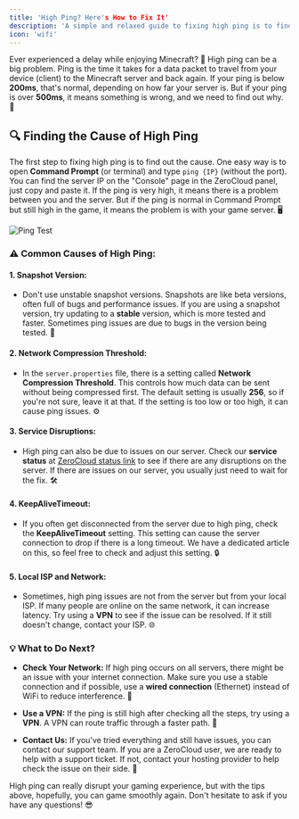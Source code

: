 ```yaml
---
title: 'High Ping? Here's How to Fix It'
description: 'A simple and relaxed guide to fixing high ping is to find out the cause.'
icon: 'wifi'
---
```


Ever experienced a delay while enjoying Minecraft? 😤 High ping can be a big problem. Ping is the time it takes for a data packet to travel from your device (client) to the Minecraft server and back again. If your ping is below **200ms**, that's normal, depending on how far your server is. But if your ping is over **500ms**, it means something is wrong, and we need to find out why. 👀

## 🔍 Finding the Cause of High Ping
The first step to fixing high ping is to find out the cause. One easy way is to open **Command Prompt** (or terminal) and type `ping {IP}` (without the port). You can find the server IP on the "Console" page in the ZeroCloud panel, just copy and paste it. If the ping is very high, it means there is a problem between you and the server. But if the ping is normal in Command Prompt but still high in the game, it means the problem is with your game server. 🖥️

![Ping Test](https://support.biamp.com/@api/deki/files/861/ping_success.PNG?revision=2)

### ⚠️ Common Causes of High Ping:
#### 1. **Snapshot Version:**
   - Don't use unstable snapshot versions. Snapshots are like beta versions, often full of bugs and performance issues. If you are using a snapshot version, try updating to a **stable** version, which is more tested and faster. Sometimes ping issues are due to bugs in the version being tested. 🐞

#### 2. **Network Compression Threshold:**
   - In the `server.properties` file, there is a setting called **Network Compression Threshold**. This controls how much data can be sent without being compressed first. The default setting is usually **256**, so if you're not sure, leave it at that. If the setting is too low or too high, it can cause ping issues. ⚙️

#### 3. **Service Disruptions:**
   - High ping can also be due to issues on our server. Check our **service status** at [ZeroCloud status link](https://status.zerocloud.id) to see if there are any disruptions on the server. If there are issues on our server, you usually just need to wait for the fix. 🛠️

#### 4. **KeepAliveTimeout:**
   - If you often get disconnected from the server due to high ping, check the **KeepAliveTimeout** setting. This setting can cause the server connection to drop if there is a long timeout. We have a dedicated article on this, so feel free to check and adjust this setting. 🔒

#### 5. **Local ISP and Network:**
   - Sometimes, high ping issues are not from the server but from your local ISP. If many people are online on the same network, it can increase latency. Try using a **VPN** to see if the issue can be resolved. If it still doesn't change, contact your ISP. 🌐

### 💡 What to Do Next?
- **Check Your Network:** If high ping occurs on all servers, there might be an issue with your internet connection. Make sure you use a stable connection and if possible, use a **wired connection** (Ethernet) instead of WiFi to reduce interference. 📶

- **Use a VPN:** If the ping is still high after checking all the steps, try using a **VPN**. A VPN can route traffic through a faster path. 🔑

- **Contact Us:** If you've tried everything and still have issues, you can contact our support team. If you are a ZeroCloud user, we are ready to help with a support ticket. If not, contact your hosting provider to help check the issue on their side. 📩

High ping can really disrupt your gaming experience, but with the tips above, hopefully, you can game smoothly again. Don't hesitate to ask if you have any questions! 😎